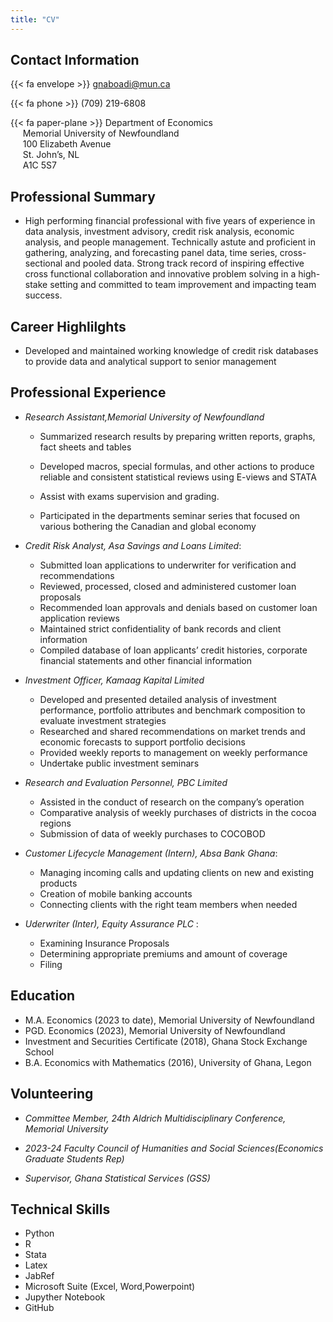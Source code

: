 ```yaml
---
title: "CV"
---
```


## Contact Information

{{< fa envelope >}} [gnaboadi\@mun.ca](mailto:gnaboadi@mun.ca)

{{< fa phone >}} (709) 219-6808

{{< fa paper-plane >}} Department of Economics\
     Memorial University of Newfoundland\
     100 Elizabeth Avenue\
     St. John's, NL\
     A1C 5S7

## Professional Summary

-   High performing financial professional with five years of experience in data analysis, investment advisory, credit risk analysis, economic analysis, and people management. Technically astute and proficient in gathering, analyzing, and forecasting panel data, time series, cross-sectional and pooled data. Strong track record of inspiring effective cross functional collaboration and innovative problem solving in a high-stake setting and committed to team improvement and impacting team success.

## Career Highlilghts

-   Developed and maintained working knowledge of credit risk databases to provide data and analytical support to senior management

## Professional Experience

-   *Research Assistant,Memorial University of Newfoundland*

    -   Summarized research results by preparing written reports, graphs, fact sheets and tables

    -   Developed macros, special formulas, and other actions to produce reliable and consistent statistical reviews using E-views and STATA

    -   Assist with exams supervision and grading.

    -   Participated in the departments seminar series that focused on various bothering the Canadian and global economy

-   *Credit Risk Analyst, Asa Savings and Loans Limited*:

    -   Submitted loan applications to underwriter for verification and recommendations
    -   Reviewed, processed, closed and administered customer loan proposals
    -   Recommended loan approvals and denials based on customer loan application reviews
    -   Maintained strict confidentiality of bank records and client information
    -   Compiled database of loan applicants' credit histories, corporate financial statements and other financial information
    
    
    
-   *Investment Officer, Kamaag Kapital Limited*

    -   Developed and presented detailed analysis of investment performance, portfolio attributes and benchmark composition to evaluate investment strategies
    -   Researched and shared recommendations on market trends and economic forecasts to support portfolio decisions
    -   Provided weekly reports to management on weekly performance
    -   Undertake public investment seminars
    

-   *Research and Evaluation Personnel, PBC Limited*

    -   Assisted in the conduct of research on the company's operation
    -   Comparative analysis of weekly purchases of districts in the cocoa regions
    -   Submission of data of weekly purchases to COCOBOD

-   *Customer Lifecycle Management (Intern), Absa Bank Ghana*:

    - 	Managing incoming calls and updating clients on new and existing products
    -   Creation of mobile banking accounts
    -   Connecting clients with the right team members when needed
    
    
-   *Uderwriter (Inter), Equity Assurance PLC* :

    -  Examining Insurance Proposals
    -  Determining appropriate premiums and amount of coverage
    -  Filing

## Education

-   M.A. Economics (2023 to date), Memorial University of Newfoundland\
-   PGD. Economics (2023), Memorial University of Newfoundland
-   Investment and Securities Certificate (2018), Ghana Stock Exchange School
-   B.A. Economics with Mathematics (2016), University of Ghana, Legon

## Volunteering

-   *Committee Member, 24th Aldrich Multidisciplinary Conference, Memorial University*

-   *2023-24 Faculty Council of Humanities and Social Sciences(Economics Graduate Students Rep)*

-   *Supervisor, Ghana Statistical Services (GSS)*



## Technical Skills
- Python
- R
- Stata
- Latex
- JabRef
- Microsoft Suite (Excel, Word,Powerpoint)
- Jupyther Notebook
- GitHub   


